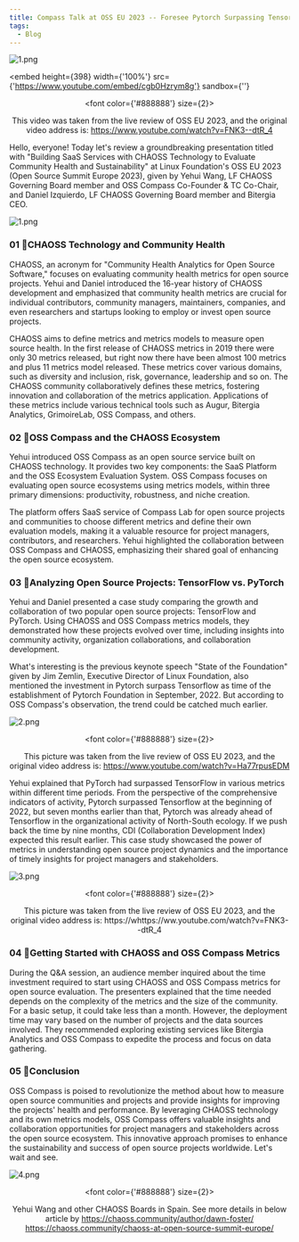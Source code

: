 ```yaml
---
title: Compass Talk at OSS EU 2023 -- Foresee Pytorch Surpassing Tensorflow Much Earlier
tags:
  - Blog
---
```


![1.png](media/r.jpg)

<!--truncate-->

<embed
  height={398}
  width={'100%'}
  src={'https://www.youtube.com/embed/cgb0Hzrym8g'}
  sandbox={''}
></embed>

<center>

  <font color={'#888888'} size={2}>

This video was taken from the live review of OSS EU 2023, and the original video address is: https://www.youtube.com/watch?v=FNK3--dtR_4

  </font>

</center>

Hello, everyone! Today let's review a groundbreaking presentation titled with "Building SaaS Services with CHAOSS Technology to Evaluate Community Health and Sustainability" at Linux Foundation's OSS EU 2023 (Open Source Summit Europe 2023), given by Yehui Wang, LF CHAOSS Governing Board member and OSS Compass Co-Founder & TC Co-Chair, and Daniel Izquierdo, LF CHAOSS Governing Board member and Bitergia CEO.

![1.png](media/1.jpg)

### 01 🌟CHAOSS Technology and Community Health

CHAOSS, an acronym for "Community Health Analytics for Open Source Software," focuses on evaluating community health metrics for open source projects. Yehui and Daniel introduced the 16-year history of CHAOSS development and emphasized that community health metrics are crucial for individual contributors, community managers, maintainers, companies, and even researchers and startups looking to employ or invest open source projects.

CHAOSS aims to define metrics and metrics models to measure open source health. In the first release of CHAOSS metrics in 2019 there were only 30 metrics released, but right now there have been almost 100 metrics and plus 11 metrics model released. These metrics cover various domains, such as diversity and inclusion, risk, governance, leadership and so on. The CHAOSS community collaboratively defines these metrics, fostering innovation and collaboration of the metrics application. Applications of these metrics include various technical tools such as Augur, Bitergia Analytics, GrimoireLab, OSS Compass, and others.

### 02 🌟OSS Compass and the CHAOSS Ecosystem

Yehui introduced OSS Compass as an open source service built on CHAOSS technology. It provides two key components: the SaaS Platform and the OSS Ecosystem Evaluation System. OSS Compass focuses on evaluating open source ecosystems using metrics models, within three primary dimensions: productivity, robustness, and niche creation.

The platform offers SaaS service of Compass Lab for open source projects and communities to choose different metrics and define their own evaluation models, making it a valuable resource for project managers, contributors, and researchers. Yehui highlighted the collaboration between OSS Compass and CHAOSS, emphasizing their shared goal of enhancing the open source ecosystem.

### 03 🌟Analyzing Open Source Projects: TensorFlow vs. PyTorch

Yehui and Daniel presented a case study comparing the growth and collaboration of two popular open source projects: TensorFlow and PyTorch. Using CHAOSS and OSS Compass metrics models, they demonstrated how these projects evolved over time, including insights into community activity, organization collaborations, and collaboration development.

What's interesting is the previous keynote speech "State of the Foundation" given by Jim Zemlin, Executive Director of Linux Foundation, also mentioned the investment in Pytorch surpass Tensorflow as time of the establishment of Pytorch Foundation in September, 2022. But according to OSS Compass's observation, the trend could be catched much earlier.

![2.png](media/2.png)

<center>

  <font color={'#888888'} size={2}>

This picture was taken from the live review of OSS EU 2023, and the original video address is: https://www.youtube.com/watch?v=Ha77rpusEDM

  </font>

</center>

Yehui explained that PyTorch had surpassed TensorFlow in various metrics within different time periods. From the perspective of the comprehensive indicators of activity, Pytorch surpassed Tensorflow at the beginning of 2022, but seven months earlier than that, Pytorch was already ahead of Tensorflow in the organizational activity of North-South ecology. If we push back the time by nine months, CDI (Collaboration Development Index) expected this result earlier. This case study showcased the power of metrics in understanding open source project dynamics and the importance of timely insights for project managers and stakeholders.

![3.png](media/3.png)

<center>

  <font color={'#888888'} size={2}>

This picture was taken from the live review of OSS EU 2023, and the original video address is: https://whttps://ww.youtube.com/watch?v=FNK3--dtR_4

  </font>

</center>

### 04 🌟Getting Started with CHAOSS and OSS Compass Metrics

During the Q&A session, an audience member inquired about the time investment required to start using CHAOSS and OSS Compass metrics for open source evaluation. The presenters explained that the time needed depends on the complexity of the metrics and the size of the community. For a basic setup, it could take less than a month. However, the deployment time may vary based on the number of projects and the data sources involved. They recommended exploring existing services like Bitergia Analytics and OSS Compass to expedite the process and focus on data gathering.

### 05 🌟Conclusion

OSS Compass is poised to revolutionize the method about how to measure open source communities and projects and provide insights for improving the projects' health and performance. By leveraging CHAOSS technology and its own metrics models, OSS Compass offers valuable insights and collaboration opportunities for project managers and stakeholders across the open source ecosystem. This innovative approach promises to enhance the sustainability and success of open source projects worldwide. Let's wait and see.

![4.png](media/4.jpg)

<center>

<font color={'#888888'} size={2}>

Yehui Wang and other CHAOSS Boards in Spain. See more details in below article by https://chaoss.community/author/dawn-foster/ <br/> https://chaoss.community/chaoss-at-open-source-summit-europe/

</font>

</center>
